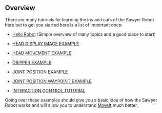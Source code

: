 ## Overview

There are many tutorials for learning the ins and outs of the Sawyer Robot [here](https://sdk.rethinkrobotics.com/intera/Tutorials) but to get you started here is a list of important ones:

- [Hello Robot](https://sdk.rethinkrobotics.com/intera/Hello_Robot) (Simple overview of many topics and a good place to start)

- [HEAD DISPLAY IMAGE EXAMPLE](https://sdk.rethinkrobotics.com/intera/Head_Display_Image_Example)

- [HEAD MOVEMENT EXAMPLE](https://sdk.rethinkrobotics.com/intera/Head_Movement_Example)

- [GRIPPER EXAMPLE](https://sdk.rethinkrobotics.com/intera/Gripper_Example)

- [JOINT POSITION EXAMPLE](https://sdk.rethinkrobotics.com/intera/Joint_Position_Example)

- [JOINT POSITION WAYPOINT EXAMPLE](https://sdk.rethinkrobotics.com/intera/Joint_Position_Waypoint_Example)

- [INTERACTION CONTROL TUTORIAL](https://sdk.rethinkrobotics.com/intera/Interaction_Control_Tutorial)

Going over these examples should give you a basic idea of how the Sawyer Robot works and will allow you to understand [MoveIt](sawyer/MoveIt) much better.
